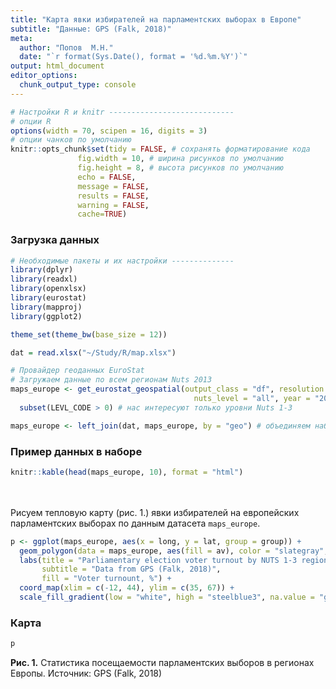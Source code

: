 ```yaml
---
title: "Карта явки избирателей на парламентских выборах в Европе"
subtitle: "Данные: GPS (Falk, 2018)"
meta:
  author: "Попов  М.Н."
  date: "`r format(Sys.Date(), format = '%d.%m.%Y')`"
output: html_document
editor_options: 
  chunk_output_type: console
---
```


```r
# Настройки R и knitr ----------------------------
# опции R
options(width = 70, scipen = 16, digits = 3) 
# опции чанков по умолчанию
knitr::opts_chunk$set(tidy = FALSE, # сохранять форматирование кода
               fig.width = 10, # ширина рисунков по умолчанию
               fig.height = 8, # высота рисунков по умолчанию
               echo = FALSE, 
               message = FALSE, 
               results = FALSE, 
               warning = FALSE, 
               cache=TRUE)  
```

### Загрузка данных

```r

# Необходимые пакеты и их настройки --------------
library(dplyr)
library(readxl)
library(openxlsx)
library(eurostat)
library(mapproj)
library(ggplot2)

theme_set(theme_bw(base_size = 12))

dat = read.xlsx("~/Study/R/map.xlsx")

# Провайдер геоданных EuroStat
# Загружаем данные по всем регионам Nuts 2013
maps_europe <- get_eurostat_geospatial(output_class = "df", resolution = "20", 
                                         nuts_level = "all", year = "2013") %>% 
  subset(LEVL_CODE > 0) # нас интересуют только уровни Nuts 1-3

maps_europe <- left_join(dat, maps_europe, by = "geo") # объединяем наборы в один датасет

```

### Пример данных в наборе

```r
knitr::kable(head(maps_europe, 10), format = "html")
```

<br />
<br />
Рисуем тепловую карту (рис. 1.) явки избирателей на европейских парламентских выборах по данным датасета `maps_europe`.

```r
p <- ggplot(maps_europe, aes(x = long, y = lat, group = group)) +
  geom_polygon(data = maps_europe, aes(fill = av), color = "slategray", size = .1) +
  labs(title = "Parliamentary election voter turnout by NUTS 1-3 regions",
       subtitle = "Data from GPS (Falk, 2018)",
       fill = "Voter turnount, %") +
  coord_map(xlim = c(-12, 44), ylim = c(35, 67)) +
  scale_fill_gradient(low = "white", high = "steelblue3", na.value = "grey90")
```

### Карта

```r
p
```

__Рис. 1.__ Статистика посещаемости парламентских выборов в регионах Европы. Источник: GPS (Falk, 2018)